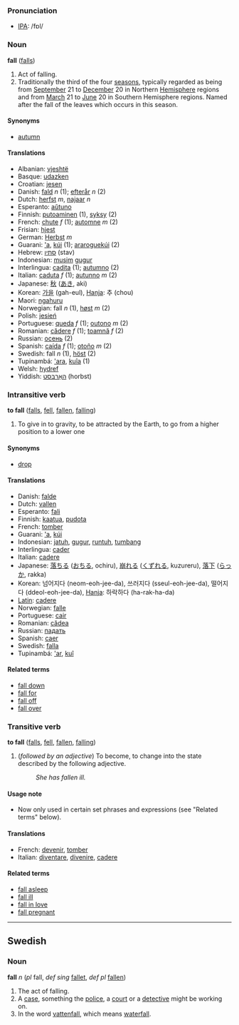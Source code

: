 === Pronunciation ===
*[[w:IPA|IPA]]: /fɒl/

===Noun===
'''fall''' ([[falls]])

# Act of falling.
# Traditionally the third of the four [[season]]s, typically regarded as being from [[September]] 21 to [[December]] 20 in Northern [[Hemisphere]] regions and from [[March]] 21 to [[June]] 20 in Southern Hemisphere regions. Named after the fall of the leaves which occurs in this season.

====Synonyms====
*[[autumn]]

====Translations====
*Albanian: [[vjeshtë]]
*Basque: [[udazken]]
*Croatian: [[jesen]]
*Danish: [[fald]] ''n'' (1); [[efterår]] ''n'' (2)
*Dutch: [[herfst]] ''m'', [[najaar]] ''n''
*Esperanto: [[aŭtuno]]
*Finnish: [[putoaminen]] (1), [[syksy]] (2)
*French: [[chute]] ''f'' (1); [[automne]] ''m'' (2)
*Frisian: [[hjest]]
*German: [[Herbst]] ''m''
*Guarani: [['a]], [[kúi]] (1); [[araroguekúi]] (2)
*Hebrew: [[סתיו]] (stav)
*Indonesian: [[musim]] [[gugur]]
*Interlingua: [[cadita]] (1); [[autumno]] (2)
*Italian: [[caduta]] ''f'' (1); [[autunno]] ''m'' (2)
*Japanese: [[秋]] ([[あき]], aki)
*Korean: [[가을]] (gah-eul), [[Hanja]]: 추 (chou)
*Maori: [[ngahuru]]
*Norwegian: fall ''n'' (1), [[høst]] ''m'' (2)
*Polish: [[jesień]]
*Portuguese: [[queda]] ''f'' (1); [[outono]] ''m'' (2)
*Romanian: [[cădere]] ''f'' (1); [[toamnă]] ''f'' (2)
*Russian: [[осень]] (2)
*Spanish: [[caída]] ''f'' (1); [[otoño]] ''m'' (2)
*Swedish: fall ''n'' (1), [[höst]] (2)
*Tupinambá: [['ara]], [[kuîa]] (1)
*Welsh: [[hydref]]
*Yiddish: [[האַרבּסט]] (horbst)

===Intransitive verb===
'''to fall''' ([[falls]], [[fell]], [[fallen]], [[falling]])

#To give in to gravity, to be attracted by the Earth, to go from a higher position to a lower one

==== Synonyms ====
*[[drop]]

====Translations====
*Danish: [[falde]]
*Dutch: [[vallen]]
*Esperanto: [[fali]]
*Finnish: [[kaatua]], [[pudota]]
*French: [[tomber]]
*Guarani: [['a]], [[kúi]]
*Indonesian: [[jatuh]], [[gugur]], [[runtuh]], [[tumbang]]
*Interlingua: [[cader]]
*Italian: [[cadere]]
*Japanese: [[落ちる]] ([[おちる]], ochiru), [[崩れる]] ([[くずれる]], kuzureru), [[落下]] ([[らっか]], rakka)
*Korean: 넘어지다 (neom-eoh-jee-da), 쓰러지다 (sseul-eoh-jee-da), 떨어지다 (ddeol-eoh-jee-da), [[Hanja]]: 하락하다 (ha-rak-ha-da)
*[[Latin]]: [[cadere]]
*Norwegian: [[falle]]
*Portuguese: [[cair]]
*Romanian: [[cădea]]
*Russian: [[падать]]
*Spanish: [[caer]]
*Swedish: [[falla]]
*Tupinambá: [['ar]], [[kuî]]

==== Related terms ====
*[[fall down]]
*[[fall for]]
*[[fall off]]
*[[fall over]]

===Transitive verb===
'''to fall''' ([[falls]], [[fell]], [[fallen]], [[falling]])

#(''followed by an adjective'') To become, to change into the state described by the following adjective.
#:''She has fallen ill.''

====Usage note====
*Now only used in certain set phrases and expressions (see "Related terms" below).

====Translations====
*French: [[devenir]], [[tomber]]
*Italian: [[diventare]], [[divenire]], [[cadere]]

====Related terms====
*[[fall asleep]]
*[[fall ill]]
*[[fall in love]]
*[[fall pregnant]]

----
==Swedish==
===Noun===
'''fall''' ''n'' (''pl'' fall, ''def sing'' [[fallet]], ''def pl'' [[fallen]])

# The act of falling.
# A [[case]], something the [[police]], a [[court]] or a [[detective]] might be working on.
# In the word [[vattenfall]], which means [[waterfall]].